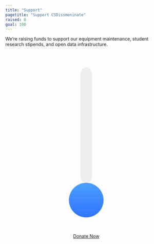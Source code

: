 ```yaml
---
title: "Support"
pagetitle: "Support CSDissmeninate"
raised: 0
goal: 100
---
```



We’re raising funds to support our equipment maintenance, student research stipends, and open data infrastructure.  

```{=html}
<div id="donation-thermometer" style="max-width: 180px; margin: 2em auto; text-align:center;">
  <svg viewBox="0 0 100 300" style="width:100%;">
    <!-- thermometer outline -->
    <rect x="40" y="20" width="20" height="200" rx="10" ry="10" fill="#eee" />
    <!-- fill area -->
    <rect id="thermo-fill" x="40" y="220" width="20" height="0" rx="10" ry="10" fill="url(#grad)" />
    <!-- bulb -->
    <circle cx="50" cy="250" r="30" fill="url(#grad)" />
    <defs>
      <linearGradient id="grad" x1="0" y1="0" x2="0" y2="1">
        <stop offset="0%" stop-color="#4b9fff"/>
        <stop offset="100%" stop-color="#3174ff"/>
      </linearGradient>
    </defs>
  </svg>
  <p id="thermo-label" style="margin-top:0.5em; font-weight:600;"></p>
  <a href="https://your-donation-link" class="btn btn-primary" style="margin-top:0.5em;">Donate Now</a>
</div>

<script>
  // pull from YAML params
  const raised = {{< meta raised >}};
  const goal = {{< meta goal >}};

  const percent = Math.min(raised / goal, 1);
  const fillHeight = 200 * percent;

  const fill = document.getElementById('thermo-fill');
  fill.setAttribute('height', fillHeight);
  fill.setAttribute('y', 220 - fillHeight);

  document.getElementById('thermo-label').textContent =
    `$${raised.toLocaleString()} raised of $${goal.toLocaleString()} goal`;
</script>

```
